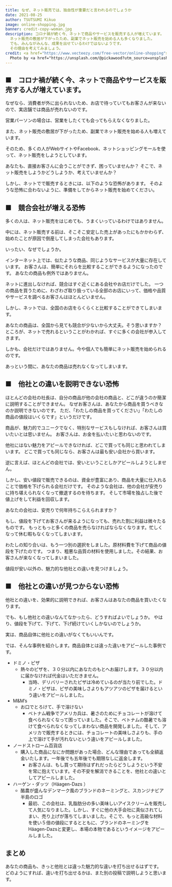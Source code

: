```yaml
---
title: なぜ、ネット販売では、独自性が重要だと言われるのでしょうか
date: 2021-08-25
author: TSUTSUMI Kikuo
image: online-shopping.jpg
banner: credit-copy-woman.jpg
description: コロナ禍が続く今、ネットで商品やサービスを販売する人が増えています。
  ネット販売の敷居が下がったため、副業でネット販売を始める人も多くなりました。
  でも、みんながみんな、成果を出せているわけではないようです。
  その理由を考えてみましょう。
credit: <a href="https://www.vecteezy.com/free-vector/online-shopping">Online Shopping Vectors by Vecteezy</a><br />
  Photo by <a href="https://unsplash.com/@pickawood?utm_source=unsplash&utm_medium=referral&utm_content=creditCopyText">Pickawood</a> on <a href="https://unsplash.com/?utm_source=unsplash&utm_medium=referral&utm_content=creditCopyText">Unsplash</a>
---
```


## ■　コロナ禍が続く今、ネットで商品やサービスを販売する人が増えています。

なぜなら、消費者が外に出られないため、お店で待っていてもお客さんが来ないので、実店舗では商品が売れないのです。

営業パーソンの場合は、営業をしたくても会ってもらえなくなりました。

また、ネット販売の敷居が下がったため、副業でネット販売を始める人も増えています。

そのため、多くの人がWebサイトやFacebook、ネットショッピングモールを使って、ネット販売をしようとしています。

あなたも、直接お客さんに会うことができず、困っていませんか？
そこで、ネット販売をしようかどうしようか、考えていませんか？

しかし、ネットでで販売するときには、以下のような恐怖があります。
そのような恐怖に合わないように、準備をしてからネット販売を始めてください。

## ■　競合会社が増える恐怖

多くの人は、ネット販売をはじめても、うまくいっているわけではありません。

中には、ネット販売する前は、そこそこ安定した売上があったにもかかわらず、始めたことが原因で倒産してしまった会社もあります。

いったい、なぜでしょうか。

インターネット上では、似たような商品、同じようなサービスが大量に存在しています。
お客さんは、簡単にそれらを比較することができるようになったのです。
あなたの商品も例外ではありません。

ネットに進出しなければ、競合はすぐ近くにある会社やお店だけでした。
一つの商品を買うために、わざわざ取り扱っている全部のお店にいって、価格や品質やサービスを調べるお客さんはほとんどいません。

しかし、ネットでは、全国のお店をらくらくと比較することができてしまいます。

あなたの商品は、全国から見ても競合が少ないから大丈夫。そう思いますか？
ところが、ネットで売れるということがわかれば、すぐに多くの会社が参入してきます。

しかも、会社だけではありません。今や個人でも簡単にネット販売を始められるのです。

あっという間に、あなたの商品は売れなくなってしまいます。

## ■　他社との違いを説明できない恐怖

ほとんどの会社の社長は、自分の商品が他の会社の商品と、どこが違うのか簡潔に説明することができません。
なぜお客さんは、あなたから商品を買うべきなのか説明できないのです。
ただ、「わたしの商品を買ってください」「わたしの商品の値段はいくらです」というだけです。

商品が、魅力的でユニークでなく、特別なサービスもしなければ、お客さんは買いたいとは思いません。
お客さんは、お金を払いたいと思わないのです。

他社にはない魅力をアピールできなければ、どこで買っても同じと思われてしまいます。
どこで買っても同じなら、お客さんは最も安い会社から買います。

逆に言えば、ほとんどの会社では、安いということしかアピールしようとしません。

しかし、安い値段で販売できるのは、資金が豊富にあり、商品を大量に仕入れることで価格を下げられる会社だけです。
そのような会社は、他の会社が安売りに持ち堪えられなくなって撤退するのを待ちます。
そして市場を独占した後で値上げをして利益を回収します。

あなたの会社は、安売りで何年持ちこらえられますか？

もし、値段を下げてお客さんが来るようになっても、売れた割に利益は微々たるものです。
もっともっと多くの商品を売らなければならなくなります。忙しくなって休む暇もなくなってしまいます。

わたしの知り合いは、もう一つ別の選択をしました。原材料費を下げて商品の値段を下げたのです。
つまり、粗悪な品質の材料を使用しました。その結果、お客さんが来なくなってしまいました。

値段が安い以外の、魅力的な他社との違いを見つけましょう。

## ■　他社との違いが見つからない恐怖

他社との違いを、効果的に説明できれば、お客さんはあなたの商品を買いたくなります。

でも、もし他社との違いなんてなかったら、どうすればよいでしょうか。
やはり、値段を下げて、下げて、下げ続けていくしかないのでしょうか。

実は、商品自体に他社との違いがなくてもいいんです。

では、そんな事例を紹介します。商品自体とは違った違いをアピールした事例です。

- ドミノ・ピザ
    * 熱々のピザを、３０分以内にあなたのもとへお届けします。３０分以内に届かなければ代金はいただきません。
        * 当時、デリバリーされたピザは冷めているのが当たり前でした。ドミノ・ピザは、ピザの美味しさよりもアツアツのピザを届けるという違いをアピールしました。
- M&M’s
    * お口でとろけて、手で溶けない
        * ベトナム戦争でアメリカ兵は、暑さのためにチョコレートが溶けて食べられなくなって困っていました。そこで、ベトナムの酷暑でも溶けて食べられなくなってしまわない商品を開発しました。そして、アメリカで販売するときには、チョコレートの美味しさよりも、手の上で溶けて手が汚れないという違いをアピールしました。
- ノードストローム百貨店
    * 購入した商品になにか問題があった場合、どんな理由であっても全額返金いたします。一年後でも五年後でも期限なしに返金します。
        * お客さんは、もし買って期待はずれだったらどうしようという不安を常に抱えています。その不安を解消できることを、他社との違いとしてアピールしました。
- ハーゲン・ダッツ（Häagen-Dazs ）
    * 酪農が盛んなデンマーク風のブランドのネーミングと、スカンジナビア半島のロゴ
        * 最初、この会社は、乳脂肪分の多い美味しいアイスクリームを販売して人気になりました。しかし、すぐに他の大手会社に真似されてしまい、売り上げが落ちてしまいました。そこで、もっと高級な材料を使い５倍の値段にするとともに、ブランドのネーミングをHäagen-Dazsと変更し、本場の本物であるというイメージをアピールしました。

## まとめ

あなたの商品も、きっと他社とは違った魅力的な違いを打ち出せるはずです。
どのようにすれば、違いを打ち出せるかは、また別の投稿で説明しようと思います。

